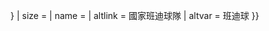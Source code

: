 {{country data {{{1}}}
| flaglink/core
| variant = {{{variant|{{{2|}}}}}}
| size = {{{size|}}}
| name = {{{name|}}}
| altlink = 國家班迪球隊
| altvar = 班迪球
}}<noinclude>{{documentation}}</noinclude>